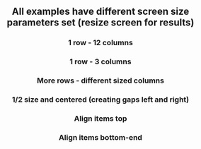 
<Edit folder={props.folder} />

<Header
  title="Grid"
  subtitle="A light-weight grid system for responsive layouts."
  npm={props.npm}
/>

## All examples have different screen size parameters set (resize screen for results)

### 1 row - 12 columns

<GridOneTwelve />

### 1 row - 3 columns

<GridOneThree />

### More rows - different sized columns

<GridMoreRowsDiffSizes />

### 1/2 size and centered (creating gaps left and right)

<GridGapsLeftRight />

### Align items top

<GridAlignTop />

### Align items bottom-end

<GridAlignBottomEnd />
